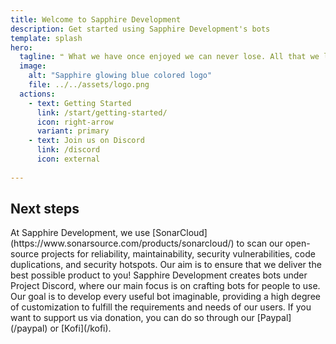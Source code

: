 ```yaml
---
title: Welcome to Sapphire Development
description: Get started using Sapphire Development's bots
template: splash
hero:
  tagline: ❝ What we have once enjoyed we can never lose. All that we love deeply becomes a part of us. ❞
  image:
    alt: "Sapphire glowing blue colored logo"
    file: ../../assets/logo.png
  actions:
    - text: Getting Started
      link: /start/getting-started/
      icon: right-arrow
      variant: primary
    - text: Join us on Discord
      link: /discord
      icon: external
	
---
```



## Next steps

<CardGrid stagger>
	<Card title="Code Scanning & Bugs" icon="warning">
		At Sapphire Development, we use [SonarCloud](https://www.sonarsource.com/products/sonarcloud/) to scan our open-source projects for reliability, maintainability, security vulnerabilities, code duplications, and security hotspots. Our aim is to ensure that we deliver the best possible product to you!
	</Card>
	<Card title="Discord Bots" icon="discord">
		Sapphire Development creates bots under Project Discord, where our main focus is on crafting bots for people to use. Our goal is to develop every useful bot imaginable, providing a high degree of customization to fulfill the requirements and needs of our users.
	</Card>
	<Card title="Support us!" icon="star">
		If you want to support us via donation, you can do so through our [Paypal](/paypal) or [Kofi](/kofi).
	</Card>
</CardGrid>
